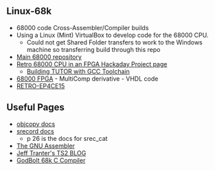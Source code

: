 == Linux-68k ==

* 68000 code Cross-Assembler/Compiler builds
* Using a Linux (Mint) VirtualBox to develop code for the 68000 CPU.
** Could not get Shared Folder transfers to work to the Windows machine so transferring build through this repo
* [https://github.com/douggilliland/Retro-Computers/tree/master/68000 Main 68000 repository]
* [https://hackaday.io/project/173678-retro-68000-cpu-in-an-fpga Retro 68000 CPU in an FPGA Hackaday Project page]
** [https://hackaday.io/project/173678-retro-68000-cpu-in-an-fpga/log/182141-building-tutor-with-gcc-toolchain Building TUTOR with GCC Toolchain]
* [https://github.com/douggilliland/MultiComp/wiki 68000 FPGA] - MultiComp derivative - VHDL code
* [http://land-boards.com/blwiki/index.php?title=RETRO-EP4CE15 RETRO-EP4CE15]

== Useful Pages ==

* [https://sourceware.org/binutils/docs/binutils/objcopy.html objcopy docs]
* [https://github.com/douggilliland/Retro-Computers/blob/master/PC%20Tools/srecord/srecord-1.64.pdf srecord docs]
** p 26 is the docs for srec_cat
* [http://tigcc.ticalc.org/doc/gnuasm.html The GNU Assembler]
* [https://jefftranter.blogspot.com/2016/11/building-68000-single-board-computer.html Jeff Tranter's TS2 BLOG]
* [https://franke.ms/cex GodBolt 68k C Compiler]
